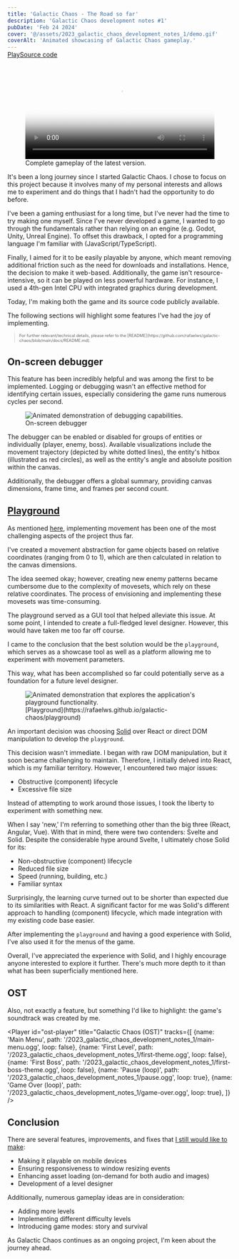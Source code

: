 ```yaml
---
title: 'Galactic Chaos - The Road so far'
description: 'Galactic Chaos development notes #1'
pubDate: 'Feb 24 2024'
cover: '@/assets/2023_galactic_chaos_development_notes_1/demo.gif'
coverAlt: 'Animated showcasing of Galactic Chaos gameplay.'
---
```





<nav class="links" style="margin-top: -1em"><a target="_blank" href="https://rafaelws.github.io/galactic-chaos/">Play</a><a target="_blank" href="https://github.com/rafaelws/galactic-chaos/">Source code</a></nav>

<figure>
  <video controls preload="metadata" poster="/2023_galactic_chaos_development_notes_1/poster.webp" width="100%" class="shadow">
    <source src="/2023_galactic_chaos_development_notes_1/gameplay.webm" type="video/webm"/>
    <source src="/2023_galactic_chaos_development_notes_1/gameplay.mp4" type="video/mp4"/>
  </video>
  <figcaption>Complete gameplay of the latest version.</figcaption>
</figure>

It's been a long journey since I started Galactic Chaos. I chose to focus on this project because 
it involves many of my personal interests and allows me to experiment and do things that I hadn't 
had the opportunity to do before.

I've been a gaming enthusiast for a long time, but I've never had the time to try making one myself. 
Since I've never developed a game, I wanted to go through the fundamentals rather than relying on an 
engine (e.g. Godot, Unity, Unreal Engine). To offset this drawback, I opted for a programming language
I'm familiar with (JavaScript/TypeScript).

Finally, I aimed for it to be easily playable by anyone, which meant removing additional friction 
such as the need for downloads and installations. Hence, the decision to make it web-based. 
Additionally, the game isn't resource-intensive, so it can be played on less powerful hardware. For 
instance, I used a 4th-gen Intel CPU with integrated graphics during development.

Today, I'm making both the game and its source code publicly available.

The following sections will highlight some features I've had the joy of implementing. 

<div style="font-size: 65%">
  <blockquote>
    For further relevant/technical details, please refer to the [README](https://github.com/rafaelws/galactic-chaos/blob/main/docs/README.md).
  </blockquote>
</div>

## On-screen debugger

This feature has been incredibly helpful and was among the first to be implemented. Logging or 
debugging wasn't an effective method for identifying certain issues, especially considering the 
game runs numerous cycles per second.

<figure>
  <Image src={debugGif} alt="Animated demonstration of debugging capabilities." class="shadow" />
  <figcaption>On-screen debugger</figcaption>
</figure>

The debugger can be enabled or disabled for groups of entities or individually (player, enemy, boss).
Available visualizations include the movement trajectory 
(depicted by white dotted lines), the entity's hitbox (illustrated as red circles), as well as 
the entity's angle and absolute position within the canvas.

Additionally, the debugger offers a global summary, providing canvas dimensions, 
frame time, and frames per second count.

## [Playground](https://rafaelws.github.io/galactic-chaos/playground)

As mentioned [here](https://github.com/rafaelws/galactic-chaos/blob/main/docs/README.md#movement), 
implementing movement has been one of the most challenging aspects of the project thus far.

I've created a movement abstraction for game objects based on relative coordinates (ranging from 0 to 1), 
which are then calculated in relation to the canvas dimensions.

The idea seemed okay; however, creating new enemy patterns became cumbersome due to the complexity of movesets,
which rely on these relative coordinates. The process of envisioning and implementing these movesets was time-consuming.

The playground served as a GUI tool that helped alleviate this issue. At some point, 
I intended to create a full-fledged level designer. 
However, this would have taken me too far off course.

I came to the conclusion that the best solution would be the `playground`, which 
serves as a showcase tool as well as a platform allowing me to experiment with movement parameters.

This way, what has been accomplished so far could potentially serve as a foundation for a future level designer.

<figure>
  <Image class="shadow" src={playgroundGif} alt="Animated demonstration that explores the application's playground functionality."/>
  <figcaption>[Playground](https://rafaelws.github.io/galactic-chaos/playground)</figcaption>
</figure>

An important decision was choosing [Solid](https://www.solidjs.com/) over React or direct DOM manipulation
to develop the `playground`.

This decision wasn't immediate. I began with raw DOM manipulation, but it soon became challenging to maintain.
Therefore, I initially delved into React, which is my familiar territory. 
However, I encountered two major issues:
- Obstructive (component) lifecycle
- Excessive file size

Instead of attempting to work around those issues, I took the liberty to experiment with something new.

When I say 'new,' I'm referring to something other than the big three (React, Angular, Vue). 
With that in mind, there were two contenders: Svelte and Solid.
Despite the considerable hype around Svelte, I ultimately chose Solid for its:
- Non-obstructive (component) lifecycle
- Reduced file size
- Speed (running, building, etc.)
- Familiar syntax

Surprisingly, the learning curve turned out to be shorter than expected due to its 
similarities with React. A significant factor for me was Solid's different approach 
to handling (component) lifecycle, which made integration with my existing code base easier.

After implementing the `playground` and having a good experience with Solid, I've also used it 
for the menus of the game.

Overall, I've appreciated the experience with Solid, and I highly encourage anyone interested 
to explore it further. There's much more depth to it than what has been superficially mentioned here.

## OST

Also, not exactly a feature, but something I'd like to highlight: the game's 
soundtrack was created by me.

<Player id="ost-player" title="Galactic Chaos (OST)" tracks={[
  {name: 'Main Menu', path: '/2023_galactic_chaos_development_notes_1/main-menu.ogg', loop: false},
  {name: 'First Level', path: '/2023_galactic_chaos_development_notes_1/first-theme.ogg', loop: false},
  {name: 'First Boss', path: '/2023_galactic_chaos_development_notes_1/first-boss-theme.ogg', loop: false},
  {name: 'Pause (loop)', path: '/2023_galactic_chaos_development_notes_1/pause.ogg', loop: true},
  {name: 'Game Over (loop)', path: '/2023_galactic_chaos_development_notes_1/game-over.ogg', loop: true},
]} />

## Conclusion

There are several features, improvements, and fixes that [I still would like to make](https://github.com/rafaelws/galactic-chaos/#known-issues):
 - Making it playable on mobile devices
 - Ensuring responsiveness to window resizing events
 - Enhancing asset loading (on-demand for both audio and images)
 - Development of a level designer

Additionally, numerous gameplay ideas are in consideration:
 - Adding more levels
 - Implementing different difficulty levels
 - Introducing game modes: story and survival

As Galactic Chaos continues as an ongoing project, I'm keen about the journey ahead.